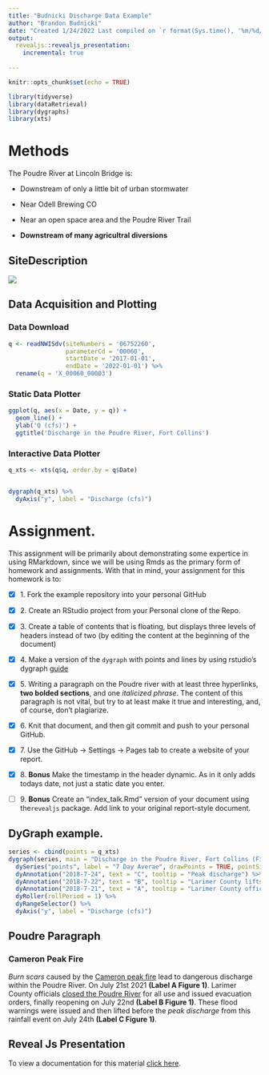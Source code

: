 ```yaml
---
title: "Budnicki Discharge Data Example"
author: "Brandon Budnicki"
date: "Created 1/24/2022 Last compiled on `r format(Sys.time(), '%m/%d/%y')`"
output:
  revealjs::revealjs_presentation:
    incremental: true
    
---
```


```r
knitr::opts_chunk$set(echo = TRUE)

library(tidyverse)
library(dataRetrieval)
library(dygraphs)
library(xts)
```


# Methods

The Poudre River at Lincoln Bridge is:

  - Downstream of only a little bit of urban stormwater

  - Near Odell Brewing CO
  
  - Near an open space area and the Poudre River Trail
  
  - **Downstream of many agricultral diversions**


## SiteDescription

![](https://waterdata.usgs.gov/nwisweb/local/state/co/text/pics/06752260big.jpg)


## Data Acquisition and Plotting

### Data Download


```r

q <- readNWISdv(siteNumbers = '06752260',
                parameterCd = '00060',
                startDate = '2017-01-01',
                endDate = '2022-01-01') %>%
  rename(q = 'X_00060_00003')


```



### Static Data Plotter


```r

ggplot(q, aes(x = Date, y = q)) + 
  geom_line() + 
  ylab('Q (cfs)') + 
  ggtitle('Discharge in the Poudre River, Fort Collins')

```


### Interactive Data Plotter


```r

q_xts <- xts(q$q, order.by = q$Date)


dygraph(q_xts) %>%
  dyAxis("y", label = "Discharge (cfs)") 
```



# Assignment. 


This assignment will be primarily about demonstrating some expertice in using
RMarkdown, since we will be using Rmds as the primary form of homework and 
assignments. With that in mind, your assignment for this homework is to:


- [x] 1. Fork the example repository into your personal GitHub


- [x] 2. Create an RStudio project from your Personal clone of the Repo.

- [x] 3. Create a table of contents that is floating, but displays three levels of
headers instead of two (by editing the content at the beginning of the document)

- [x] 4. Make a version of the `dygraph` with points and lines by using rstudio's
dygraph [guide](https://rstudio.github.io/dygraphs/)

- [x] 5. Writing a paragraph on the Poudre river with at least three hyperlinks,
**two bolded sections**, and one *italicized phrase*. The content of this paragraph
is not vital, but try to at least make it true and interesting, and, of course,
don't plagiarize. 

- [x] 6. Knit that document, and then git commit and push to your personal GitHub.

- [x] 7. Use the GitHub -> Settings -> Pages tab to create a website of your report.

- [x] 8. **Bonus** Make the timestamp in the header dynamic. As in it only adds todays date, not just a static date you enter. 

- [ ] 9. **Bonus** Create an "index_talk.Rmd" version of your document using the`revealjs` package. Add link to your original report-style document. 

## DyGraph example. 
```r
series <- cbind(points = q_xts)
dygraph(series, main = "Discharge in the Poudre River, Fort Collins (Figure 1)") %>% 
  dySeries("points", label = "7 Day Averae", drawPoints = TRUE, pointSize = 3) %>%
  dyAnnotation("2018-7-24", text = "C", tooltip = "Peak discharge") %>%
  dyAnnotation("2018-7-22", text = "B", tooltip = "Larimer County lifts evacuation orders") %>%
  dyAnnotation("2018-7-21", text = "A", tooltip = "Larimer County officials closed the Poudre River for all uses") %>%
  dyRoller(rollPeriod = 1) %>%
  dyRangeSelector() %>%
  dyAxis("y", label = "Discharge (cfs)") 
```

## Poudre Paragraph
### Cameron Peak Fire
*Burn scars* caused by the [Cameron peak fire](https://en.wikipedia.org/wiki/Cameron_Peak_Fire) lead to dangerous discharge within the Poudre River. On July 21st 2021 **(Label A Figure 1)**. Larimer County officials [closed the Poudre River](https://www.larimer.org/poudre-canyon-flooding) for all use and issued evacuation orders, finally reopening on July 22nd **(Label B Figure 1)**. These flood warnings were issued and then lifted before the *peak discharge* from this rainfall event on July 24th **(Label C Figure 1)**.

## Reveal Js Presentation
To view a documentation for this material [click here](index.html).

